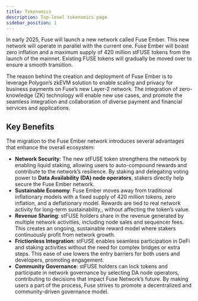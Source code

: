 ```yaml
---
title: Tokenomics
description: Top-level tokenomics page
sidebar_position: 1
---
```


In early 2025, Fuse will launch a new network called Fuse Ember. This new network will operate in parallel with the current one. Fuse Ember will boast zero inflation and a maximum supply of 420 million stFUSE tokens from the launch of the mainnet. Existing FUSE tokens will gradually be moved over to ensure a smooth transition.

The reason behind the creation and deployment of Fuse Ember is to leverage Polygon’s zkEVM solution to enable scaling and privacy for business payments on Fuse’s new Layer-2 network. The integration of zero-knowledge (ZK) technology will enable new use cases, and promote the seamless integration and collaboration of diverse payment and financial services and applications.

## Key Benefits

The migration to the Fuse Ember network introduces several advantages that enhance the overall ecosystem:

- **Network Security**: The new stFUSE token strengthens the network by enabling liquid staking, allowing users to auto-compound rewards and contribute to the network’s resilience. By staking and delegating voting power to **Data Availability (DA) node operators**, stakers directly help secure the Fuse Ember network.
- **Sustainable Economy**: Fuse Ember moves away from traditional inflationary models with a fixed supply of 420 million tokens, zero inflation, and a deflationary model. Rewards are tied to real network activity for long-term sustainability,, without affecting the token’s value.
- **Revenue Sharing**: stFUSE holders share in the revenue generated by multiple network activities, including node sales and sequencer fees. This creates an ongoing, sustainable reward model where stakers continuously profit from network growth.
- **Frictionless Integration**: stFUSE enables seamless participation in DeFi and staking activities without the need for complex bridges or extra steps. This ease of use lowers the entry barriers for both users and developers, promoting engagement.
- **Community Governance**: stFUSE holders can lock tokens and participate in network governance by selecting DA node operators, contributing to decisions that impact Fuse Network’s future. By making users a part of the process, Fuse strives to promote a decentralized and community-driven governance model.
